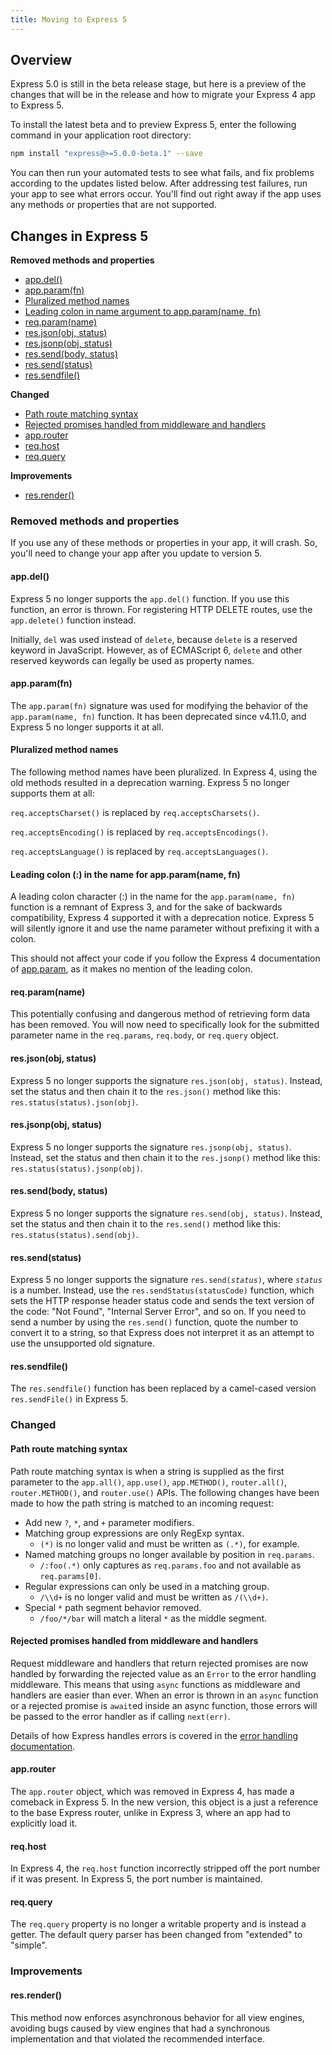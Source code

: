 ```yaml
---
title: Moving to Express 5
---
```


<h2 id="overview">Overview</h2>

Express 5.0 is still in the beta release stage, but here is a preview of the changes that will be in the release and how to migrate your Express 4 app to Express 5.

To install the latest beta and to preview Express 5, enter the following command in your application root directory:

```bash
npm install "express@>=5.0.0-beta.1" --save
```

You can then run your automated tests to see what fails, and fix problems according to the updates listed below. After addressing test failures, run your app to see what errors occur. You'll find out right away if the app uses any methods or properties that are not supported.

## Changes in Express 5

**Removed methods and properties**

<ul class="doclist">
  <li>
    <a href="#app.del">app.del()</a>
  </li>
  <li>
    <a href="#app.param">app.param(fn)</a>
  </li>
  <li>
    <a href="#plural">Pluralized method names</a>
  </li>
  <li>
    <a href="#leading">Leading colon in name argument to app.param(name, fn)</a>
  </li>
  <li>
    <a href="#req.param">req.param(name)</a>
  </li>
  <li>
    <a href="#res.json">res.json(obj, status)</a>
  </li>
  <li>
    <a href="#res.jsonp">res.jsonp(obj, status)</a>
  </li>
  <li>
    <a href="#res.send.body">res.send(body, status)</a>
  </li>
  <li>
    <a href="#res.send.status">res.send(status)</a>
  </li>
  <li>
    <a href="#res.sendfile">res.sendfile()</a>
  </li>
</ul>

**Changed**

<ul class="doclist">
  <li>
    <a href="#path-syntax">Path route matching syntax</a>
  </li>
  <li>
    <a href="#rejected-promises">
      Rejected promises handled from middleware and handlers
    </a>
  </li>
  <li>
    <a href="#app.router">app.router</a>
  </li>
  <li>
    <a href="#req.host">req.host</a>
  </li>
  <li>
    <a href="#req.query">req.query</a>
  </li>
</ul>

**Improvements**

<ul class="doclist">
  <li>
    <a href="#res.render">res.render()</a>
  </li>
</ul>

### Removed methods and properties

If you use any of these methods or properties in your app, it will crash. So, you'll need to change your app after you update to version 5.

#### app.del()

Express 5 no longer supports the `app.del()` function. If you use this function, an error is thrown. For registering HTTP DELETE routes, use the `app.delete()` function instead.

Initially, `del` was used instead of `delete`, because `delete` is a reserved keyword in JavaScript. However, as of ECMAScript 6, `delete` and other reserved keywords can legally be used as property names.

#### app.param(fn)

The `app.param(fn)` signature was used for modifying the behavior of the `app.param(name, fn)` function. It has been deprecated since v4.11.0, and Express 5 no longer supports it at all.

#### Pluralized method names

The following method names have been pluralized. In Express 4, using the old methods resulted in a deprecation warning. Express 5 no longer supports them at all:

`req.acceptsCharset()` is replaced by `req.acceptsCharsets()`.

`req.acceptsEncoding()` is replaced by `req.acceptsEncodings()`.

`req.acceptsLanguage()` is replaced by `req.acceptsLanguages()`.

#### Leading colon (:) in the name for app.param(name, fn)

A leading colon character (:) in the name for the `app.param(name, fn)` function is a remnant of Express 3, and for the sake of backwards compatibility, Express 4 supported it with a deprecation notice. Express 5 will silently ignore it and use the name parameter without prefixing it with a colon.

This should not affect your code if you follow the Express 4 documentation of [app.param](/4x/api.html#app.param), as it makes no mention of the leading colon.

#### req.param(name)

This potentially confusing and dangerous method of retrieving form data has been removed. You will now need to specifically look for the submitted parameter name in the `req.params`, `req.body`, or `req.query` object.

<h4 id="res.json">res.json(obj, status)</h4>

Express 5 no longer supports the signature `res.json(obj, status)`. Instead, set the status and then chain it to the `res.json()` method like this: `res.status(status).json(obj)`.

<h4 id="res.jsonp">res.jsonp(obj, status)</h4>

Express 5 no longer supports the signature `res.jsonp(obj, status)`. Instead, set the status and then chain it to the `res.jsonp()` method like this: `res.status(status).jsonp(obj)`.

<h4 id="res.send.body">res.send(body, status)</h4>

Express 5 no longer supports the signature `res.send(obj, status)`. Instead, set the status and then chain it to the `res.send()` method like this: `res.status(status).send(obj)`.

<h4 id="res.send.status">res.send(status)</h4>

Express 5 no longer supports the signature <code>res.send(<em>status</em>)</code>, where _`status`_ is a number. Instead, use the `res.sendStatus(statusCode)` function, which sets the HTTP response header status code and sends the text version of the code: "Not Found", "Internal Server Error", and so on.
If you need to send a number by using the `res.send()` function, quote the number to convert it to a string, so that Express does not interpret it as an attempt to use the unsupported old signature.

<h4 id="res.sendfile">res.sendfile()</h4>

The `res.sendfile()` function has been replaced by a camel-cased version `res.sendFile()` in Express 5.

### Changed

<h4 id="path-syntax">Path route matching syntax</h4>

Path route matching syntax is when a string is supplied as the first parameter to the `app.all()`, `app.use()`, `app.METHOD()`, `router.all()`, `router.METHOD()`, and `router.use()` APIs. The following changes have been made to how the path string is matched to an incoming request:

- Add new `?`, `*`, and `+` parameter modifiers.
- Matching group expressions are only RegExp syntax.
  - `(*)` is no longer valid and must be written as `(.*)`, for example.
- Named matching groups no longer available by position in `req.params`.
  - `/:foo(.*)` only captures as `req.params.foo` and not available as `req.params[0]`.
- Regular expressions can only be used in a matching group.
  - `/\\d+` is no longer valid and must be written as `/(\\d+)`.
- Special `*` path segment behavior removed.
  - `/foo/*/bar` will match a literal `*` as the middle segment.

<h4 id="rejected-promises">
  Rejected promises handled from middleware and handlers
</h4>

Request middleware and handlers that return rejected promises are now handled by forwarding the rejected value as an `Error` to the error handling middleware. This means that using `async` functions as middleware and handlers are easier than ever. When an error is thrown in an `async` function or a rejected promise is `await`ed inside an async function, those errors will be passed to the error handler as if calling `next(err)`.

Details of how Express handles errors is covered in the [error handling documentation](/en/guide/error-handling.html).

<h4 id="app.router">app.router</h4>

The `app.router` object, which was removed in Express 4, has made a comeback in Express 5. In the new version, this object is a just a reference to the base Express router, unlike in Express 3, where an app had to explicitly load it.

<h4 id="req.host">req.host</h4>

In Express 4, the `req.host` function incorrectly stripped off the port number if it was present. In Express 5, the port number is maintained.

<h4 id="req.query">req.query</h4>

The `req.query` property is no longer a writable property and is instead a getter. The default query parser has been changed from "extended" to "simple".

### Improvements

<h4 id="res.render">res.render()</h4>

This method now enforces asynchronous behavior for all view engines, avoiding bugs caused by view engines that had a synchronous implementation and that violated the recommended interface.
